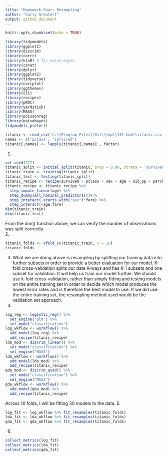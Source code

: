 ```yaml
---
title: "Homework Four: Resampling"
author: "Carly Greutert"
output: github_document
---
```


```r
knitr::opts_chunk$set(echo = TRUE)
```

```r
library(tidymodels)
library(ggplot2)
library(discrim)
library(corrr)
library(klaR) # for naive bayes
library(caret)
library(dplyr)
library(ggplot2)
library(tidyverse)
library(corrplot)
library(ggthemes)
library(cli)
library(recipes)
library(pROC)
library(yardstick)
library(MASS)
library(poissonreg)
library(naivebayes)
tidymodels_prefer()
```

```r
titanic <- read_csv('C:\\Program Files\\Git\\tmp\\131-hw4\\titanic.csv')
names <- c('pclass', 'survived')
titanic[,names] <- lapply(titanic[,names] , factor)
```

1.
```r
set.seed(777)
titanic_split <- initial_split(titanic, prop = 0.80, strata = 'survived')
titanic_train <- training(titanic_split)
titanic_test <- testing(titanic_split)
titanic_recipe <- recipe(survived ~ pclass + sex + age + sib_sp + parch + fare, data = titanic_train)
titanic_recipe <- titanic_recipe %>%
  step_impute_linear(age) %>%
  step_dummy(all_nominal_predictors())%>%
  step_interact(~starts_with("sex"):fare) %>%
  step_interact(~age:fare)
dim(titanic_train)
dim(titanic_test)
```
From the dim() function above, we can verify the number of observations was split correctly.                         
2.
```r
titanic_folds <- vfold_cv(titanic_train, v = 10)
titanic_folds
```

3. What we are doing above is resampling by splitting our training data into further subsets in order to provide a better evaluation for our model. K-fold cross-validation splits our data K-ways and has K-1 subsets and one subset for validation. It will help us train our model further. We should use k-fold cross-validation, rather than simply fitting and testing models on the entire training set in order to decide which model produces the lowest error rates and is therefore the best model to use. If we did use the entire training set, the resampling method used would be the validation set approach.                                                      
4. 
```r
log_reg <- logistic_reg() %>% 
  set_engine("glm") %>% 
  set_mode("classification")
log_wkflow <- workflow() %>% 
  add_model(log_reg) %>% 
  add_recipe(titanic_recipe)
lda_mod <- discrim_linear() %>% 
  set_mode("classification") %>% 
  set_engine("MASS")
lda_wkflow <- workflow() %>% 
  add_model(lda_mod) %>% 
  add_recipe(titanic_recipe)
qda_mod <- discrim_quad() %>% 
  set_mode("classification") %>% 
  set_engine("MASS")
qda_wkflow <- workflow() %>% 
  add_model(qda_mod) %>% 
  add_recipe(titanic_recipe)
```
Across 10 folds, I will be fitting 30 models to the data.                                     5.
```r
log_fit <- log_wkflow %>% fit_resamples(titanic_folds)
lda_fit <- lda_wkflow %>% fit_resamples(titanic_folds)
qda_fit <- qda_wkflow %>% fit_resamples(titanic_folds)
```

6.
```r
collect_metrics(log_fit)
collect_metrics(lda_fit)
collect_metrics(qda_fit)
```